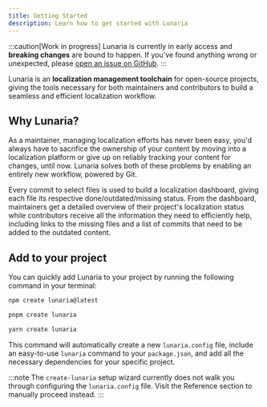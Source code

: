 ```yaml
---
title: Getting Started
description: Learn how to get started with Lunaria
---
```



:::caution[Work in progress]
Lunaria is currently in early access and **breaking changes** are bound to happen.
If you've found anything wrong or unexpected, please [open an issue on GitHub](https://github.com/Yan-Thomas/lunaria/issues/new).
:::

Lunaria is an **localization management toolchain** for open-source projects, giving the tools necessary for both maintainers and contributors to build a seamless and efficient localization workflow.

## Why Lunaria?

As a maintainer, managing localization efforts has never been easy, you'd always have to sacrifice the ownership of your content by moving into a localization platform or give up on reliably tracking your content for changes, until now. Lunaria solves both of these problems by enabling an entirely new workflow, powered by Git.

Every commit to select files is used to build a localization dashboard, giving each file its respective done/outdated/missing status. From the dashboard, maintainers get a detailed overview of their project's localization status while contributors receive all the information they need to efficiently help, including links to the missing files and a list of commits that need to be added to the outdated content.

## Add to your project

You can quickly add Lunaria to your project by running the following command in your terminal:

<Tabs>
<TabItem label="npm">

```sh
npm create lunaria@latest
```

</TabItem>
<TabItem label="pnpm">

```sh
pnpm create lunaria
```

</TabItem>
<TabItem label="Yarn">

```sh
yarn create lunaria
```

</TabItem>
</Tabs>

This command will automatically create a new `lunaria.config` file, include an easy-to-use `lunaria` command to your `package.json`, and add all the necessary dependencies for your specific project.

:::note
The `create-lunaria` setup wizard currently does not walk you through configuring the `lunaria.config` file. Visit the Reference section to manually proceed instead.
:::
